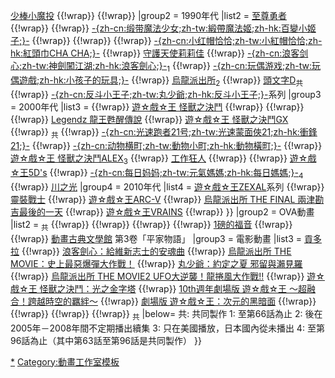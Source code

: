 {{Navbox
|name = GALLOP
|title = [[GALLOP (動畫工作室)|GALLOP]]
|bodyclass = hlist hlist-hyphen
|group1 = 電視動畫
|list1 = {{Navbox|child
|group1 = 1980年代
|list1 = {{link-ja|動畫三槍手|アニメ三銃士}}<sub>共</sub> {{!wrap}} [[奇天烈大百科|-{zh-cn:奇天烈大百科;zh-tw:奇天烈大百科;zh-hk:奇天烈百科全書;}-]] {{!wrap}} [[少棒小魔投]] {{!wrap}} {{link-ja|搞怪刑事|がきデカ}} {{!wrap}} {{link-ja|T.P.時光特警|T・Pぼん|藤子.F.不二雄動畫特輯 SF冒險 時光巡邏隊}}
|group2 = 1990年代
|list2 = [[至尊勇者]] {{!wrap}} {{link-ja|電腦小奇俠|ゲンジ通信あげだま}} {{!wrap}} [[百變小姬子|-{zh-cn:缎带魔法少女;zh-tw:緞帶魔法姬;zh-hk:百變小姬子;}-]] {{!wrap}} {{link-ja|環保小尖兵|地球SOS それいけコロリン}} {{!wrap}} {{link-ja|侏羅紀足球傳說|ドラゴンリーグ}} {{!wrap}} [[小紅帽恰恰|-{zh-cn:小红帽恰恰;zh-tw:小紅帽恰恰;zh-hk:紅頭巾CHA CHA;}-]] {{!wrap}} [[守護天使莉莉佳]] {{!wrap}} [[浪客劍心 (動畫)|-{zh-cn:浪客剑心;zh-tw:神劍闖江湖;zh-hk:浪客劍心;}-]]<sub>1</sub> {{!wrap}} [[孩子們的遊戲|-{zh-cn:玩偶游戏;zh-tw:玩偶遊戲;zh-hk:小孩子的玩具;}-]] {{!wrap}} [[烏龍派出所 (動畫)|烏龍派出所]]<sub>2</sub> {{!wrap}} [[頭文字D]]<sub>共</sub> {{!wrap}} [[反斗小王子|-{zh-cn:反斗小王子;zh-tw:丸少爺;zh-hk:反斗小王子;}-]]系列
|group3 = 2000年代
|list3 = {{link-ja|變形金剛：Car Robot|トランスフォーマー カーロボット}} {{!wrap}} [[遊戲王－怪獸之決鬥|遊☆戲☆王 怪獸之決鬥]] {{!wrap}} {{link-ja|LAUGH君|ラフくん|LAUGH的開端}} {{!wrap}} {{link-ja|狐狸秀丸|フォルツァ!ひでまる}} {{!wrap}} [[龍王傳說|Legendz 龍王甦醒傳說]] {{!wrap}} [[遊戲王GX|遊☆戲☆王 怪獸之決鬥GX]] {{!wrap}} {{link-ja|愛知萬博大眾媒體|愛知万博のマスメディア#アニメ|森林爺爺與森林小子}}<sub>共</sub> {{!wrap}} [[光速蒙面俠21|-{zh-cn:光速跑者21号;zh-tw:光速蒙面俠21;zh-hk:衝鋒21;}-]] {{!wrap}} [[動物橫町|-{zh-cn:动物横町;zh-tw:動物小町;zh-hk:動物橫町;}-]] {{!wrap}} [[遊戲王－怪獸之決鬥ALEX|遊☆戲☆王 怪獸之決鬥ALEX]]<sub>3</sub> {{!wrap}} [[工作狂人]] {{!wrap}} {{lang|ja|{{link-ja|優しさと感動のこだま|優しさと感動のこだま}}}} {{!wrap}} [[遊戲王5D's|遊☆戲☆王5D's]] {{!wrap}} [[元氣媽媽|-{zh-cn:每日妈妈;zh-tw:元氣媽媽;zh-hk:每日媽媽;}-]]<sub>4</sub> {{!wrap}} [[川之光]]
|group4 = 2010年代
|list4 = [[遊戲王ZEXAL|遊☆戲☆王ZEXAL]]系列 {{!wrap}} [[靈裝戰士]] {{!wrap}} [[遊戲王ARC-V|遊☆戲☆王ARC-V]] {{!wrap}} [[烏龍派出所 (動畫)|烏龍派出所 THE FINAL 兩津勘吉最後的一天]] {{!wrap}} [[遊戲王VRAINS|遊☆戲☆王VRAINS]] {{!wrap}} {{link-ja|爆釣王|爆釣バーハンター}}
}}
|group2 = OVA動畫
|list2 = {{link-ja|縣立地球防衛軍|県立地球防衛軍}}<sub>共</sub> {{!wrap}} {{link-ja|TWD EXPRESS|TWD EXPRESS|TWD EXPRESS ROLLING TAKEOFF}} {{!wrap}} {{link-ja|MAPS (OVA)#1987年（學研）版|マップス (OVA)#1987年（学研）版|MAPS 傳說的徘徊星人們}} {{!wrap}} {{link-ja|TO-Y|TO-Y}} {{!wrap}} [[1磅的福音]] {{!wrap}} {{link-ja|藤子不二雄動畫史#OVA|藤子不二雄アニメ史#OVA|藤子·F·不二雄SF劇場}} {{!wrap}} [[動畫古典文學館]] 第3卷「平家物語」
|group3 = 電影動畫
|list3 = [[貢多拉 (電影)|貢多拉]] {{!wrap}} [[浪客劍心 (動畫)|浪客劍心：給維新志士的安魂曲]] {{!wrap}} [[烏龍派出所 (動畫)#電影版|烏龍派出所 THE MOVIE：史上最惡爆彈大作戰！]] {{!wrap}} [[反斗小王子|丸少爺：約定之夏 邪留與瀨見羅]] {{!wrap}} [[烏龍派出所 (動畫)#電影版|烏龍派出所 THE MOVIE2 UFO大逆襲！龍捲風大作戰!!]] {{!wrap}} [[遊戲王－怪獸之決鬥 光之金字塔|遊☆戲☆王 怪獸之決鬥：光之金字塔]] {{!wrap}} [[10th週年劇場版 遊戲王 ～超融合！跨越時空的羈絆～|10th週年劇場版 遊☆戲☆王 ～超融合！跨越時空的羈絆～]] {{!wrap}} [[遊戲王：次元的黑暗面|劇場版 遊☆戲☆王：次元的黑暗面]] {{!wrap}} {{link-ja|電影 爆釣王 神秘的三角條碼！釣起來！神海魚海神|映画 爆釣バーハンター 謎のバーコードトライアングル!爆釣れ!神海魚ポセイドン|劇場版 爆釣王：神秘的三角條碼！釣起來！神海魚海神}} {{!wrap}} {{link-ja|科學漫畫倖存系列#第1作|科学漫画サバイバルシリーズ#第1作|人體的倖存！}} {{!wrap}} {{link-ja|科學漫畫倖存系列#第2作|科学漫画サバイバルシリーズ#第2作|深海的倖存！}} {{!wrap}} {{link-ja|電影 屁屁偵探 SHIRIARTY#電影 屁屁偵探 夢中的巨大馬鈴薯祭典|映画おしりたんてい シリアーティ#映画おしりたんてい 夢のジャンボスイートポテトまつり|劇場版 屁屁偵探：夢中的巨大馬鈴薯祭典}}<sub>共</sub>
|below=
共: 共同製作 1: 至第66話為止 2: 後在2005年－2008年間不定期播出續集 3: 只在美國播放，日本國內從未播出 4: 至第96話為止（其中第63話至第96話是共同製作）
}}<noinclude>
{{DEFAULTSORT:GALLOP}}
[[Category:GALLOP|*]]
[[Category:動畫工作室模板]]
</noinclude>